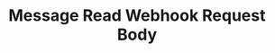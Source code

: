 ---
title: 'Message Read Webhook Request Body'
openapi: '/open-api-files/treble-api-en.json POST /webhooks/on-read'
--- 